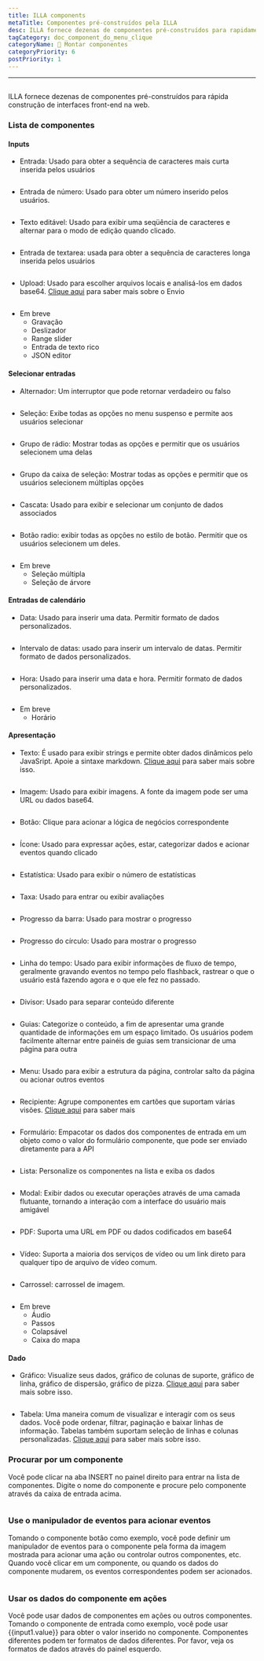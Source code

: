 ```yaml
---
title: ILLA components
metaTitle: Componentes pré-construídos pela ILLA
desc: ILLA fornece dezenas de componentes pré-construídos para rapidamente construir interfaces front-end na web
tagCategory: doc_component_do_menu_clique
categoryName: 🧬 Montar componentes
categoryPriority: 6
postPriority: 1
---
```


* * *

## <h2 hidden>ILLA components</h2>

ILLA fornece dezenas de componentes pré-construídos para rápida construção de interfaces front-end na web.

### Lista de componentes

#### Inputs

-   Entrada: Usado para obter a sequência de caracteres mais curta inserida pelos usuários

<img
  src='https://cdn.illacloud.com/official-website/img/docs/assemble/illa_components.png'
  alt=""
/>

-   Entrada de número: Usado para obter um número inserido pelos usuários.

<img
  src='https://cdn.illacloud.com/official-website/img/docs/assemble/illa_components(1).png'
  alt=""
/>

-   Texto editável: Usado para exibir uma seqüência de caracteres e alternar para o modo de edição quando clicado.

<img
  src='https://cdn.illacloud.com/official-website/img/docs/assemble/illa_components(2).png'
  alt=""
/>

-   Entrada de textarea: usada para obter a sequência de caracteres longa inserida pelos usuários

<img
  src='https://cdn.illacloud.com/official-website/img/docs/assemble/illa_components(3).png'
  alt=""
/>

-   Upload: Usado para escolher arquivos locais e analisá-los em dados base64. [Clique aqui]([https://www.illacloud.com/en-US/docs/upload](https://www.illacloud.com/en-US/docs/upload)) para saber mais sobre o Envio

<img
  src='https://cdn.illacloud.com/official-website/img/docs/assemble/illa_components(4).png'
  alt=""
/>

-   Em breve
    -   Gravação
    -   Deslizador
    -   Range slider
    -   Entrada de texto rico
    -   JSON editor

#### Selecionar entradas

-   Alternador: Um interruptor que pode retornar verdadeiro ou falso

<img
  src='https://cdn.illacloud.com/official-website/img/docs/assemble/illa_components(5).png'
  alt=""
/>

-   Seleção: Exibe todas as opções no menu suspenso e permite aos usuários selecionar

<img
  src='https://cdn.illacloud.com/official-website/img/docs/assemble/illa_components(6).png'
  alt=""
/>

-   Grupo de rádio: Mostrar todas as opções e permitir que os usuários selecionem uma delas

<img
  src='https://cdn.illacloud.com/official-website/img/docs/assemble/illa_components(7).png'
  alt=""
/>

-   Grupo da caixa de seleção: Mostrar todas as opções e permitir que os usuários selecionem múltiplas opções

<img
  src='https://cdn.illacloud.com/official-website/img/docs/assemble/illa_components(8).png'
  alt=""
/>

-   Cascata: Usado para exibir e selecionar um conjunto de dados associados

<img
  src='https://cdn.illacloud.com/official-website/img/docs/assemble/illa_components(9).png'
  alt=""
/>

-   Botão radio: exibir todas as opções no estilo de botão. Permitir que os usuários selecionem um deles.

<img
  src='https://cdn.illacloud.com/official-website/img/docs/assemble/illa_components(10).png'
  alt=""
/>

-   Em breve
    -   Seleção múltipla
    -   Seleção de árvore

#### Entradas de calendário

-   Data: Usado para inserir uma data. Permitir formato de dados personalizados.

<img
  src='https://cdn.illacloud.com/official-website/img/docs/assemble/illa_components(11).png'
  alt=""
/>

-   Intervalo de datas: usado para inserir um intervalo de datas. Permitir formato de dados personalizados.

<img
  src='https://cdn.illacloud.com/official-website/img/docs/assemble/illa_components(12).png'
  alt=""
/>

-   Hora: Usado para inserir uma data e hora. Permitir formato de dados personalizados.

<img
  src='https://cdn.illacloud.com/official-website/img/docs/assemble/illa_components(13).png'
  alt=""
/>

-   Em breve
    -   Horário

#### Apresentação

-   Texto: É usado para exibir strings e permite obter dados dinâmicos pelo JavaSript. Apoie a sintaxe markdown. [Clique aqui]([https://www.illacloud.com/en-US/docs/text](https://www.illacloud.com/en-US/docs/text)) para saber mais sobre isso.

<img
  src='https://cdn.illacloud.com/official-website/img/docs/assemble/illa_components(14).png'
  alt=""
/>

-   Imagem: Usado para exibir imagens. A fonte da imagem pode ser uma URL ou dados base64.

<img
  src='https://cdn.illacloud.com/official-website/img/docs/assemble/illa_components(15).png'
  alt=""
/>

-   Botão: Clique para acionar a lógica de negócios correspondente

<img
  src='https://cdn.illacloud.com/official-website/img/docs/assemble/illa_components(16).png'
  alt=""
/>

-   Ícone: Usado para expressar ações, estar, categorizar dados e acionar eventos quando clicado

<img
  src='https://cdn.illacloud.com/official-website/img/docs/assemble/illa_components(17).png'
  alt=""
/>

-   Estatística: Usado para exibir o número de estatísticas

<img
  src='https://cdn.illacloud.com/official-website/img/docs/assemble/illa_components(18).png'
  alt=""
/>

-   Taxa: Usado para entrar ou exibir avaliações

<img
  src='https://cdn.illacloud.com/official-website/img/docs/assemble/illa_components(19).png'
  alt=""
/>

-   Progresso da barra: Usado para mostrar o progresso

<img
  src='https://cdn.illacloud.com/official-website/img/docs/assemble/illa_components(20).png'
  alt=""
/>

-   Progresso do círculo: Usado para mostrar o progresso

<img
  src='https://cdn.illacloud.com/official-website/img/docs/assemble/illa_components(21).png'
  alt=""
/>

-   Linha do tempo: Usado para exibir informações de fluxo de tempo, geralmente gravando eventos no tempo pelo flashback, rastrear o que o usuário está fazendo agora e o que ele fez no passado.

<img
  src='https://cdn.illacloud.com/official-website/img/docs/assemble/illa_components(22).png'
  alt=""
/>

-   Divisor: Usado para separar conteúdo diferente

<img
  src='https://cdn.illacloud.com/official-website/img/docs/assemble/illa_components(23).png'
  alt=""
/>

-   Guias: Categorize o conteúdo, a fim de apresentar uma grande quantidade de informações em um espaço limitado. Os usuários podem facilmente alternar entre painéis de guias sem transicionar de uma página para outra

<img
  src='https://cdn.illacloud.com/official-website/img/docs/assemble/illa_components(24).png'
  alt=""
/>

-   Menu: Usado para exibir a estrutura da página, controlar salto da página ou acionar outros eventos

<img
  src='https://cdn.illacloud.com/official-website/img/docs/assemble/illa_components(25).png'
  alt=""
/>

-   Recipiente: Agrupe componentes em cartões que suportam várias visões. [Clique aqui]([https://www.illacloud.com/en-US/docs/container](https://www.illacloud.com/en-US/docs/container)) para saber mais

<img
  src='https://cdn.illacloud.com/official-website/img/docs/assemble/illa_components(26).png'
  alt=""
/>

-   Formulário: Empacotar os dados dos componentes de entrada em um objeto como o valor do formulário componente, que pode ser enviado diretamente para a API

<img
  src='https://cdn.illacloud.com/official-website/img/docs/assemble/illa_components(27).png'
  alt=""
/>

-   Lista: Personalize os componentes na lista e exiba os dados

<img
  src='https://cdn.illacloud.com/official-website/img/docs/assemble/illa_components(28).png'
  alt=""
/>

-   Modal: Exibir dados ou executar operações através de uma camada flutuante, tornando a interação com a interface do usuário mais amigável

<img
  src='https://cdn.illacloud.com/official-website/img/docs/assemble/illa_components(29).png'
  alt=""
/>

-   PDF: Suporta uma URL em PDF ou dados codificados em base64

<img
  src='https://cdn.illacloud.com/official-website/img/docs/assemble/illa_components(30).png'
  alt=""
/>

-   Vídeo: Suporta a maioria dos serviços de vídeo ou um link direto para qualquer tipo de arquivo de vídeo comum.

<img
  src='https://cdn.illacloud.com/official-website/img/docs/assemble/illa_components(31).png'
  alt=""
/>

-   Carrossel: carrossel de imagem.

<img
  src='https://cdn.illacloud.com/official-website/img/docs/assemble/illa_components(32).png'
  alt=""
/>

-   Em breve
    -   Áudio
    -   Passos
    -   Colapsável
    -   Caixa do mapa

#### Dado

-   Gráfico: Visualize seus dados, gráfico de colunas de suporte, gráfico de linha, gráfico de dispersão, gráfico de pizza. [Clique aqui]([https://www.illacloud.com/en-US/docs/chart](https://www.illacloud.com/en-US/docs/chart)) para saber mais sobre isso.

<img
  src='https://cdn.illacloud.com/official-website/img/docs/assemble/illa_components(33).png'
  alt=""
/>

-   Tabela: Uma maneira comum de visualizar e interagir com os seus dados. Você pode ordenar, filtrar, paginação e baixar linhas de informação. Tabelas também suportam seleção de linhas e colunas personalizadas. [Clique aqui]([https://www.illacloud.com/en-US/docs/table](https://www.illacloud.com/en-US/docs/table)) para saber mais sobre isso.

### Procurar por um componente

Você pode clicar na aba INSERT no painel direito para entrar na lista de componentes. Digite o nome do componente e procure pelo componente através da caixa de entrada acima.

<img
  src='https://cdn.illacloud.com/official-website/img/docs/assemble/illa_components(34).png'
  alt=""
/>

### Use o manipulador de eventos para acionar eventos

Tomando o componente botão como exemplo, você pode definir um manipulador de eventos para o componente pela forma da imagem mostrada para acionar uma ação ou controlar outros componentes, etc. Quando você clicar em um componente, ou quando os dados do componente mudarem, os eventos correspondentes podem ser acionados.

<img
  src='https://cdn.illacloud.com/official-website/img/docs/assemble/illa_components(35).png'
  alt=""
/>

### Usar os dados do componente em ações

Você pode usar dados de componentes em ações ou outros componentes. Tomando o componente de entrada como exemplo, você pode usar {{input1.value}} para obter o valor inserido no componente. Componentes diferentes podem ter formatos de dados diferentes. Por favor, veja os formatos de dados através do painel esquerdo.

<img
  src='https://cdn.illacloud.com/official-website/img/docs/assemble/illa_components(36).png'
  alt=""
/>

